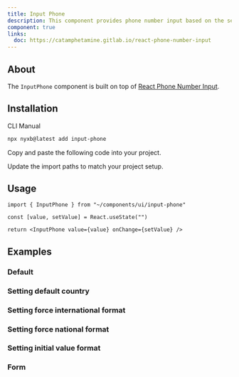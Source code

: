 ```yaml
---
title: Input Phone
description: This component provides phone number input based on the selected country.
component: true
links:
  doc: https://catamphetamine.gitlab.io/react-phone-number-input
---
```


<ComponentPreview
  name="input-phone-demo"
  className="[&_input-phone]:max-w-xs"
  styleSwitch={true}
  button="copy"
  dots={false}
/>

## About

The `InputPhone` component is built on top of [React Phone Number Input](https://catamphetamine.gitlab.io/react-phone-number-input).

## Installation

<Tabs defaultValue="cli">

<TabsList>
  <TabsTrigger value="cli">CLI</TabsTrigger>
  <TabsTrigger value="manual">Manual</TabsTrigger>
</TabsList>
<TabsContent value="cli">

```bash
npx nyxb@latest add input-phone
```

</TabsContent>

<TabsContent value="manual">

<Steps>

<Step>Copy and paste the following code into your project.</Step>

<ComponentSource name="input-phone" />

<Step>Update the import paths to match your project setup.</Step>

</Steps>

</TabsContent>

</Tabs>

## Usage

```tsx
import { InputPhone } from "~/components/ui/input-phone"
```

```tsx
const [value, setValue] = React.useState("")

return <InputPhone value={value} onChange={setValue} />
```

## Examples

### Default

<ComponentPreview
  name="input-phone-demo"
  className="[&_input-phone]:max-w-xs"
  styleSwitch={true}
  button="copy"
  dots={false}
/>

### Setting default country

<ComponentPreview
  name="input-phone-default"
  className="[&_input-phone]:max-w-xs"
  styleSwitch={true}
  button="copy"
  dots={false}
/>

### Setting force international format

<ComponentPreview
  name="input-phone-international"
  className="[&_input-phone]:max-w-xs"
  styleSwitch={true}
  button="copy"
  dots={false}
/>

### Setting force national format

<ComponentPreview
  name="input-phone-national"
  className="[&_input-phone]:max-w-xs"
  styleSwitch={true}
  button="copy"
  dots={false}
/>

### Setting initial value format

<ComponentPreview
  name="input-phone-initial"
  className="[&_input-phone]:max-w-xs"
  styleSwitch={true}
  button="copy"
  dots={false}
/>

### Form

<ComponentPreview 
   name="input-phone-form"
   styleSwitch={true}
   button="copy"
   dots={false}
 />
